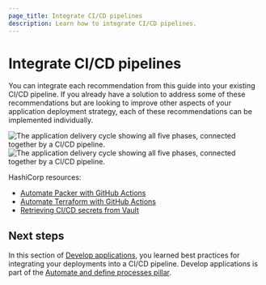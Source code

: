 ```yaml
---
page_title: Integrate CI/CD pipelines
description: Learn how to integrate CI/CD pipelines.
---
```


# Integrate CI/CD pipelines

You can integrate each recommendation from this guide into your existing CI/CD
pipeline. If you already have a solution to address some of these
recommendations but are looking to improve other aspects of your application
deployment strategy, each of these recommendations can be implemented
individually.

![The application delivery cycle showing all five phases, connected together by a CI/CD pipeline.](/img/waf/app-delivery-cycle.png#light-theme-only)
![The application delivery cycle showing all five phases, connected together by a CI/CD pipeline.](/img/waf/app-delivery-cycle-dark.png#dark-theme-only)

HashiCorp resources:

- [Automate Packer with GitHub Actions](/packer/tutorials/cloud-production/github-actions)
- [Automate Terraform with GitHub Actions](/terraform/tutorials/automation/github-actions)
- [Retrieving CI/CD secrets from Vault](/well-architected-framework/security/security-cicd-vault)

## Next steps

In this section of [Develop applications](/well-architected-framework/automate-and-define-processes/develop-applications/introduction), you learned best practices for integrating your deployments into a CI/CD pipeline. Develop applications is part of the [Automate and define processes pillar](/well-architected-framework/automate-and-define-processes).